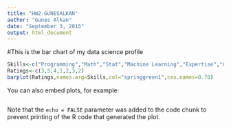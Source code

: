 ```yaml
---
title: "HW2-GUNESALKAN"
author: "Gunes Alkan"
date: "September 3, 2015"
output: html_document
---
```

#This is the bar chart of my data science profile

```r
Skills<-c("Programming","Math","Stat","Machine Learning","Expertise","Communication","Data Viz")
Ratings<-c(3,5,4,1,2,3,2)
barplot(Ratings,names.arg=Skills,col="springgreen1",cex.names=0.70)
```

You can also embed plots, for example:

```r
```

Note that the `echo = FALSE` parameter was added to the code chunk to prevent printing of the R code that generated the plot.
